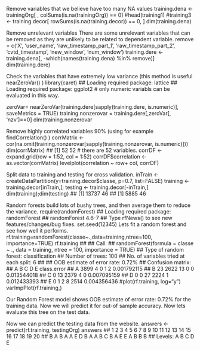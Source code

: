 Remove variables that we believe have too many NA values
training.dena <- trainingOrg[ , colSums(is.na(trainingOrg)) == 0]
#head(training1)
#training3 <- training.decor[ rowSums(is.na(training.decor)) == 0, ]
dim(training.dena)

Remove unrelevant variables There are some unrelevant variables that can be removed as they are unlikely to be related to dependent variable.
remove = c('X', 'user_name', 'raw_timestamp_part_1', 'raw_timestamp_part_2', 'cvtd_timestamp', 'new_window', 'num_window')
training.dere <- training.dena[, -which(names(training.dena) %in% remove)]
dim(training.dere)

Check the variables that have extremely low variance (this method is useful nearZeroVar() )
library(caret)
## Loading required package: lattice
## Loading required package: ggplot2
# only numeric variabls can be evaluated in this way.

zeroVar= nearZeroVar(training.dere[sapply(training.dere, is.numeric)], saveMetrics = TRUE)
training.nonzerovar = training.dere[,zeroVar[, 'nzv']==0]
dim(training.nonzerovar

Remove highly correlated variables 90% (using for example findCorrelation() )
corrMatrix <- cor(na.omit(training.nonzerovar[sapply(training.nonzerovar, is.numeric)]))
dim(corrMatrix)
## [1] 52 52
# there are 52 variables.
corrDF <- expand.grid(row = 1:52, col = 1:52)
corrDF$correlation <- as.vector(corrMatrix)
levelplot(correlation ~ row+ col, corrDF)

Split data to training and testing for cross validation.
inTrain <- createDataPartition(y=training.decor$classe, p=0.7, list=FALSE)
training <- training.decor[inTrain,]; testing <- training.decor[-inTrain,]
dim(training);dim(testing)
## [1] 13737    46
## [1] 5885   46

Random forests build lots of bushy trees, and then average them to reduce the variance.
require(randomForest)
## Loading required package: randomForest
## randomForest 4.6-7
## Type rfNews() to see new features/changes/bug fixes.
set.seed(12345)
Lets fit a random forest and see how well it performs.
rf.training=randomForest(classe~.,data=training,ntree=100, importance=TRUE)
rf.training
## 
## Call:
##  randomForest(formula = classe ~ ., data = training, ntree = 100,      importance = TRUE) 
##                Type of random forest: classification
##                      Number of trees: 100
## No. of variables tried at each split: 6
## 
##         OOB estimate of  error rate: 0.72%
## Confusion matrix:
##      A    B    C    D    E class.error
## A 3899    4    0    1    2 0.001792115
## B   23 2622   13    0    0 0.013544018
## C    0   13 2379    4    0 0.007095159
## D    0    0   27 2224    1 0.012433393
## E    0    1    2    8 2514 0.004356436
#plot(rf.training, log="y")
varImpPlot(rf.training,)

Our Random Forest model shows OOB estimate of error rate: 0.72% for the training data. Now we will predict it for out-of sample accuracy.
Now lets evaluate this tree on the test data.

Now we can predict the testing data from the website.
answers <- predict(rf.training, testingOrg)
answers
##  1  2  3  4  5  6  7  8  9 10 11 12 13 14 15 16 17 18 19 20 
##  B  A  B  A  A  E  D  B  A  A  B  C  B  A  E  E  A  B  B  B 
## Levels: A B C D E

